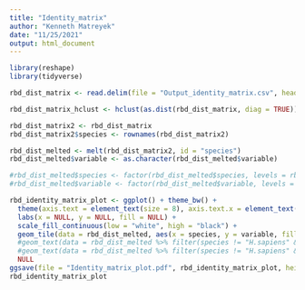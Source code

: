 ```yaml
---
title: "Identity_matrix"
author: "Kenneth Matreyek"
date: "11/25/2021"
output: html_document
---
```


```r
library(reshape)
library(tidyverse)

rbd_dist_matrix <- read.delim(file = "Output_identity_matrix.csv", header = F, stringsAsFactors = F, sep = ",")

rbd_dist_matrix_hclust <- hclust(as.dist(rbd_dist_matrix, diag = TRUE))

rbd_dist_matrix2 <- rbd_dist_matrix
rbd_dist_matrix2$species <- rownames(rbd_dist_matrix2)

rbd_dist_melted <- melt(rbd_dist_matrix2, id = "species")
rbd_dist_melted$variable <- as.character(rbd_dist_melted$variable)

#rbd_dist_melted$species <- factor(rbd_dist_melted$species, levels = rbd_dist_matrix_hclust$labels)
#rbd_dist_melted$variable <- factor(rbd_dist_melted$variable, levels = rbd_dist_matrix_hclust$labels)

rbd_identity_matrix_plot <- ggplot() + theme_bw() +
  theme(axis.text = element_text(size = 8), axis.text.x = element_text(angle = -90, hjust = 0, vjust = 0.5)) +
  labs(x = NULL, y = NULL, fill = NULL) +
  scale_fill_continuous(low = "white", high = "black") +
  geom_tile(data = rbd_dist_melted, aes(x = species, y = variable, fill = value)) +
  #geom_text(data = rbd_dist_melted %>% filter(species != "H.sapiens" & variable != "H.sapiens" & value <= 40), aes(x = species, y = variable, label = value), size = 2) +
  #geom_text(data = rbd_dist_melted %>% filter(species != "H.sapiens" & variable != "H.sapiens" & value >= 40), aes(x = species, y = variable, label = value), size = 2, color = "grey70") +
  NULL
ggsave(file = "Identity_matrix_plot.pdf", rbd_identity_matrix_plot, height = 5.3, width = 6)
rbd_identity_matrix_plot

```


